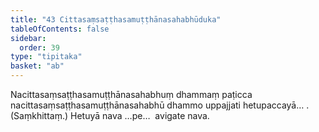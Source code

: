 ```yaml
---
title: "43 Cittasaṃsaṭṭhasamuṭṭhānasahabhūduka"
tableOfContents: false
sidebar:
  order: 39
type: "tipitaka"
basket: "ab"
---
```



<DynamicBreadcrumb />

<Division number="62">

<Paragraph number="192">
Nacittasaṃsaṭṭhasamuṭṭhānasahabhuṃ dhammaṃ paṭicca nacittasaṃsaṭṭhasamuṭṭhānasahabhū dhammo uppajjati hetupaccayā… . (Saṃkhittaṃ.)
</Paragraph>

<Paragraph number="193">
Hetuyā nava …pe…  avigate nava.
</Paragraph>
</Division>